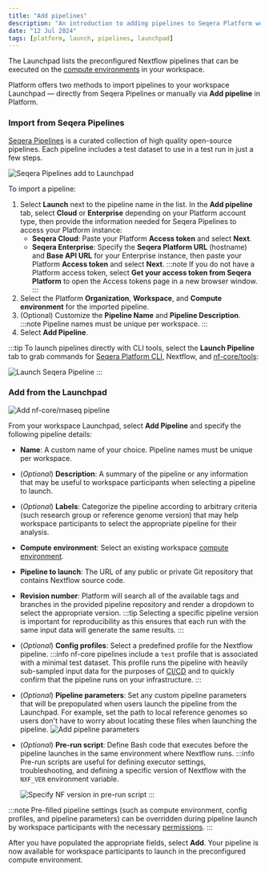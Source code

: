 ```yaml
---
title: "Add pipelines"
description: "An introduction to adding pipelines to Seqera Platform workspaces"
date: "12 Jul 2024"
tags: [platform, launch, pipelines, launchpad]
---
```



The Launchpad lists the preconfigured Nextflow pipelines that can be executed on the [compute environments](../../compute-envs/overview.mdx) in your workspace. 

Platform offers two methods to import pipelines to your workspace Launchpad — directly from Seqera Pipelines or manually via **Add pipeline** in Platform.

### Import from Seqera Pipelines

[Seqera Pipelines](https://seqera.io/pipelines) is a curated collection of high quality open-source pipelines. Each pipeline includes a test dataset to use in a test run in just a few steps.

![Seqera Pipelines add to Launchpad](assets/seqera-pipelines-add-pipeline.gif)

To import a pipeline:
1. Select **Launch** next to the pipeline name in the list. In the **Add pipeline** tab, select **Cloud** or **Enterprise** depending on your Platform account type, then provide the information needed for Seqera Pipelines to access your Platform instance:
    - **Seqera Cloud**: Paste your Platform **Access token** and select **Next**.  
    - **Seqera Enterprise**: Specify the **Seqera Platform URL** (hostname) and **Base API URL** for your Enterprise instance, then paste your Platform **Access token** and select **Next**.
    :::note
    If you do not have a Platform access token, select **Get your access token from Seqera Platform** to open the Access tokens page in a new browser window.
    :::
1. Select the Platform **Organization**, **Workspace**, and **Compute environment** for the imported pipeline. 
1. (Optional) Customize the **Pipeline Name** and **Pipeline Description**.
    :::note
    Pipeline names must be unique per workspace.
    :::
1. Select **Add Pipeline**. 

:::tip
To launch pipelines directly with CLI tools, select the **Launch Pipeline** tab to grab commands for [Seqera Platform CLI](./automation.mdx#platform-cli), Nextflow, and [nf-core/tools](https://nf-co.re/docs/nf-core-tools):

![Launch Seqera Pipeline](assets/seqera-pipelines-launch-cli.png)
:::

### Add from the Launchpad 

![Add nf-core/rnaseq pipeline](assets/sp-cloud-add-rnaseq.gif)

From your workspace Launchpad, select **Add Pipeline** and specify the following pipeline details:

- **Name**: A custom name of your choice. Pipeline names must be unique per workspace. 
- (*Optional*) **Description**: A summary of the pipeline or any information that may be useful to workspace participants when selecting a pipeline to launch. 
- (*Optional*) **Labels**: Categorize the pipeline according to arbitrary criteria (such research group or reference genome version) that may help workspace participants to select the appropriate pipeline for their analysis.
- **Compute environment**: Select an existing workspace [compute environment](../../compute-envs/overview.mdx).
- **Pipeline to launch**: The URL of any public or private Git repository that contains Nextflow source code.
- **Revision number**: Platform will search all of the available tags and branches in the provided pipeline repository and render a dropdown to select the appropriate version. 
    :::tip
    Selecting a specific pipeline version is important for reproducibility as this ensures that each run with the same input data will generate the same results.
    :::
- (*Optional*) **Config profiles**: Select a predefined profile for the Nextflow pipeline. 
    :::info 
    nf-core pipelines include a `test` profile that is associated with a minimal test dataset. This profile runs the pipeline with heavily sub-sampled input data for the purposes of [CI/CD](https://resources.github.com/devops/ci-cd/) and to quickly confirm that the pipeline runs on your infrastructure.
    :::
- (*Optional*) **Pipeline parameters**: Set any custom pipeline parameters that will be prepopulated when users launch the pipeline from the Launchpad. For example, set the path to local reference genomes so users don't have to worry about locating these files when launching the pipeline.
    ![Add pipeline parameters](assets/sp-cloud-pipeline-params.gif)
- (*Optional*) **Pre-run script**: Define Bash code that executes before the pipeline launches in the same environment where Nextflow runs. 
    :::info 
    Pre-run scripts are useful for defining executor settings, troubleshooting, and defining a specific version of Nextflow with the `NXF_VER` environment variable.

    ![Specify NF version in pre-run script](assets/sp-cloud-pre-run-options.gif) 
    :::

:::note
Pre-filled pipeline settings (such as compute environment, config profiles, and pipeline parameters) can be overridden during pipeline launch by workspace participants with the necessary [permissions](../../orgs-and-teams/roles.mdx).
::: 

After you have populated the appropriate fields, select **Add**. Your pipeline is now available for workspace participants to launch in the preconfigured compute environment.






